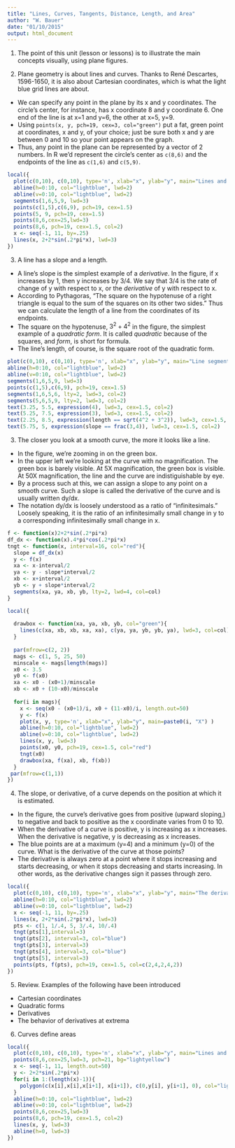 ```yaml
---
title: "Lines, Curves, Tangents, Distance, Length, and Area"
author: "W. Bauer"
date: "01/10/2015"
output: html_document
---
```


1. The point of this unit (lesson or lessons) is to illustrate the main concepts visually, using plane figures.

2. Plane geometry is about lines and curves. Thanks to René Descartes, 1596-1650, it is also about Cartesian coordinates, which is what the light blue grid lines are about. 
  * We can specify any point in the plane by its x and y coordinates. The circle's center, for instance, has x coordinate 8 and y coordinate 6. One end of the line is at x=1 and y=6, the other at x=5, y=9. 
  * Using `points(x, y, pch=19, cex=3, col="green")` put a fat, green point at coordinates, x and y, of your choice; just be sure both x and y are between 0 and 10 so your point appears on the graph.
  * Thus, any point in the plane can be represented by a vector of 2 numbers. In R we'd represent the circle's center as `c(8,6)` and the endpoints of the line as `c(1,6)` and `c(5,9)`.

```r
local({
  plot(c(0,10), c(0,10), type='n', xlab="x", ylab="y", main="Lines and curves")
  abline(h=0:10, col="lightblue", lwd=2)
  abline(v=0:10, col="lightblue", lwd=2)
  segments(1,6,5,9, lwd=3)
  points(c(1,5),c(6,9), pch=19, cex=1.5)
  points(5, 9, pch=19, cex=1.5)
  points(8,6,cex=25,lwd=3)
  points(8,6, pch=19, cex=1.5, col=2)
  x <- seq(-1, 11, by=.25)
  lines(x, 2+2*sin(.2*pi*x), lwd=3)
})
```

3. A line has a slope and a length. 
  * A line's slope is the simplest example of a *derivative*. In the figure, if x increases by 1, then y increases by 3/4. We say that 3/4 is the rate of change of y with respect to x, or the *derivative* of y with respect to x.
  * According to Pythagoras, "The square on the hypotenuse of a right triangle is equal to the sum of the squares on its other two sides." Thus we can calculate the length of a line from the coordinates of its endpoints.
  * The square on the hypotenuse, $3^2+4^2$ in the figure, the simplest example of a *quadratic form*. It is called *quadratic* because of the squares, and *form*, is short for formula.
  * The line's length, of course, is the square root of the quadratic form.

```r
plot(c(0,10), c(0,10), type='n', xlab="x", ylab="y", main="Line segments have slopes and lengths.")
abline(h=0:10, col="lightblue", lwd=2)
abline(v=0:10, col="lightblue", lwd=2)
segments(1,6,5,9, lwd=3)
points(c(1,5),c(6,9), pch=19, cex=1.5)
segments(1,6,5,6, lty=2, lwd=3, col=2)
segments(5,6,5,9, lty=2, lwd=3, col=2)
text(3.25, 5.5, expression(4), lwd=3, cex=1.5, col=2)
text(5.25, 7.5, expression(3), lwd=3, cex=1.5, col=2)
text(2.25, 8.5, expression(length == sqrt(4^2 + 3^2)), lwd=3, cex=1.5, col=1)
text(5.75, 5, expression(slope == frac(3,4)), lwd=3, cex=1.5, col=2)
```

3. The closer you look at a smooth curve, the more it looks like a line.
  * In the figure, we're zooming in on the green box.
  * In the upper left we're looking at the curve with no magnification. The green box is barely visible. At 5X magnification, the green box is visible. At 50X magnification, the line and the curve are indistiguishable by eye.
  * By a process such at this, we can assign a slope to any point on a smooth curve. Such a slope is called the derivative of the curve and is usually written dy/dx.
  * The notation dy/dx is loosely understood as a ratio of "infinitesimals." Loosely speaking, it is the ratio of an infinitesimally small change in y to a corresponding infinitesimally small change in x.

```r

f <- function(x)2+2*sin(.2*pi*x)
df_dx <- function(x).4*pi*cos(.2*pi*x)
tngt <- function(x, interval=16, col="red"){
  slope = df_dx(x)
  y <- f(x)
  xa <- x-interval/2
  ya <- y - slope*interval/2
  xb <- x+interval/2
  yb <- y + slope*interval/2
  segments(xa, ya, xb, yb, lty=2, lwd=4, col=col)
}

local({
  
  drawbox <- function(xa, ya, xb, yb, col="green"){
    lines(c(xa, xb, xb, xa, xa), c(ya, ya, yb, yb, ya), lwd=3, col=col)
  }
    
  par(mfrow=c(2, 2))
  mags <- c(1, 5, 25, 50)
  minscale <- mags[length(mags)]
  x0 <- 3.5
  y0 <- f(x0) 
  xa <- x0 - (x0+1)/minscale
  xb <- x0 + (10-x0)/minscale
    
  for(i in mags){
    x <- seq(x0 - (x0+1)/i, x0 + (11-x0)/i, length.out=50)
    y <- f(x)
    plot(x, y, type='n', xlab="x", ylab="y", main=paste0(i, "X") )
    abline(h=0:10, col="lightblue", lwd=2)
    abline(v=0:10, col="lightblue", lwd=2)
    lines(x, y, lwd=3)
    points(x0, y0, pch=19, cex=1.5, col="red")
    tngt(x0)
    drawbox(xa, f(xa), xb, f(xb))
  }
 par(mfrow=c(1,1))
})

```

4. The slope, or derivative, of a curve depends on the position at which it is estimated. 
  * In the figure, the curve's derivative goes from positive (upward sloping,) to negative and back to positive as the x coordinate varies from 0 to 10.
  * When the derivative of a curve is positive, y is increasing as x increases. When the derivative is negative, y is decreasing as x increases.
  * The blue points are at a maximum (y=4) and a minimum (y=0) of the curve. What is the derivative of the curve at those points?
  * The derivative is always zero at a point where it stops increasing and starts decreasing, or when it stops decreasing and starts increasing. In other words, as the derivative changes sign it passes through zero.

```r
local({
  plot(c(0,10), c(0,10), type='n', xlab="x", ylab="y", main="The derivative of a curve varies.\nAt maximums and minimums, the derivative is zero.")
  abline(h=0:10, col="lightblue", lwd=2)
  abline(v=0:10, col="lightblue", lwd=2)
  x <- seq(-1, 11, by=.25)
  lines(x, 2+2*sin(.2*pi*x), lwd=3)
  pts <- c(1, 1/.4, 5, 3/.4, 10/.4)
  tngt(pts[1],interval=3)
  tngt(pts[2], interval=3, col="blue")
  tngt(pts[3], interval=3)
  tngt(pts[4], interval=3, col="blue")
  tngt(pts[5], interval=3)
  points(pts, f(pts), pch=19, cex=1.5, col=c(2,4,2,4,2))
})
```

5. Review. Examples of the following have been introduced
  * Cartesian coordinates
  * Quadratic forms
  * Derivatives
  * The behavior of derivatives at extrema

6. Curves define areas

```r
local({
  plot(c(0,10), c(0,10), type='n', xlab="x", ylab="y", main="Lines and curves")
  points(8,6,cex=25,lwd=3, pch=21, bg="lightyellow")
  x <- seq(-1, 11, length.out=50)
  y <- 2+2*sin(.2*pi*x)
  for(i in 1:(length(x)-1)){
    polygon(c(x[i],x[i],x[i+1], x[i+1]), c(0,y[i], y[i+1], 0), col="lightyellow", border="lightyellow")
  }
  abline(h=0:10, col="lightblue", lwd=2)
  abline(v=0:10, col="lightblue", lwd=2)
  points(8,6,cex=25,lwd=3)
  points(8,6, pch=19, cex=1.5, col=2)
  lines(x, y, lwd=3)
  abline(h=0, lwd=3)
})
```